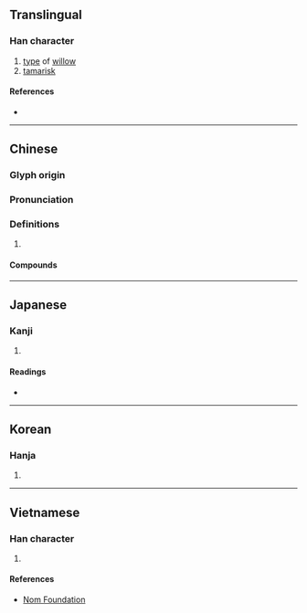 {{also|柽}}
{{character info/new}}
==Translingual==

===Han character===
{{Han char|rn=75|rad=木|as=13|sn=17|four=46914|canj=DSRG|ids=⿰木聖}}

# [[type]] of [[willow]]
# [[tamarisk]]

====References====
* {{Han ref|kx=0556.180|dkj=15650|dj=0945.340|hdz=21299.030|uh=6A89|ud=27273|bh=ECF7|bd=60663}}

----

==Chinese==
{{zh-forms|s=柽}}

===Glyph origin===
{{Han etym}}

===Pronunciation===
{{zh-pron
|m=chēng
|c=cing1
|mc=y
|oc=y
|cat=
}}

===Definitions===
{{zh-hanzi}}

# {{rfdef|zh}}

====Compounds====
{{zh-der|檉柏|檉柳}}

----

==Japanese==

===Kanji===
{{ja-kanji|grade=|rs=木13}}

# {{defn|lang=ja|sort=木13}}

====Readings====
* {{ja-readings|on=[[てい]] (tei), [[ちょう]] (chō)|kun=[[かわらやなぎ]] (kawarayanagi)}}

----

==Korean==

===Hanja===
{{ko-hanja|hangeul=정|eumhun=|rv=jeong|mr=chŏng|y=ceng}}

# {{defn|lang=ko|sort=木13}}

----

==Vietnamese==

===Han character===
{{vi-readings|rs=木13|hanviet=sanh}}

# {{defn|lang=vi|sort=木13}}

====References====
* [http://nomfoundation.org/common/nom_details.php?codepoint=6a89 Nom Foundation]